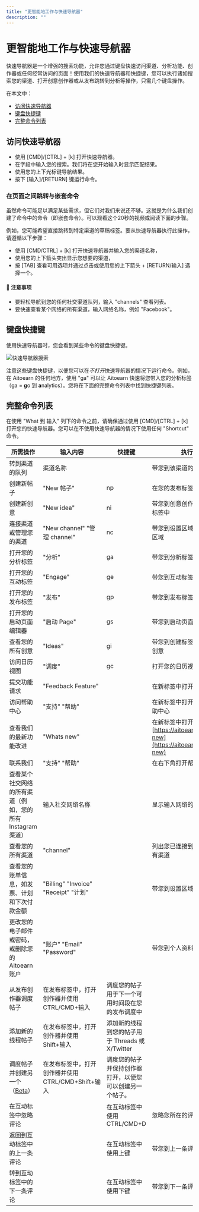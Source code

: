 ```yaml
---
title: "更智能地工作与快速导航器"
description: ""
---
```

# 更智能地工作与快速导航器

快速导航器是一个增强的搜索功能，允许您通过键盘快速访问渠道、分析功能、创作器或任何经常访问的页面！使用我们的快速导航器和快捷键，您可以执行诸如搜索您的渠道、打开创意创作器或从发布跳转到分析等操作，只需几个键盘操作。

在本文中：
- [访问快速导航器](#h_01H966C2P4MQG246GS89ZYK2ZC)
- [键盘快捷键](#h_01H5ADF4W2Q4AA55TR737CHN0K)
- [完整命令列表](#h_01H5ADFH8XTTJQP5QSXTJJVRA9)

## 访问快速导航器

- 使用 [CMD]/[CTRL] + [k] 打开快速导航器。
- 在字段中输入您的搜索。我们将在您开始输入时显示匹配结果。
- 使用您的上下光标键导航结果。
- 按下 [输入]/[RETURN] 键运行命令。

### 在页面之间跳转与嵌套命令

虽然命令可能足以满足某些需求，但它们对我们来说还不够。这就是为什么我们创建了命令中的命令（即嵌套命令）。可以观看这个20秒的视频或阅读下面的步骤。

例如，您可能希望直接跳转到特定渠道的草稿标签。要从快速导航器执行此操作，请遵循以下步骤：
- 使用 [CMD/CTRL] + [k] 打开快速导航器并输入您的渠道名称，
- 使用您的上下箭头突出显示您想要的渠道，
- 按 [TAB] 查看可用选项并通过点击或使用您的上下箭头 + [RETURN/输入] 选择一个。

#### 📝 注意事项

- 要轻松导航到您的任何社交渠道队列，输入 "channels" 查看列表。
- 要快速查看某个网络的所有渠道，输入网络名称，例如 "Facebook"。

## 键盘快捷键

使用快速导航器时，您会看到某些命令的键盘快捷键。

![快速导航器搜索](//d33v4339jhl8k0.cloudfront.net/docs/assets/64cb6cf86d4a3e191f237e66/图片s/66b6742048915f570c6a9338/文件-zFRjm8UnrT.jpg)

注意这些键盘快捷键，以便您可以在*不打开*快速导航器的情况下运行命令。例如，在 Aitoearn 的任何地方，使用 "ga" 可以让 Aitoearn 快速将您带入您的分析标签（ga = **g**o 到 **a**nalytics）。您将在下面的完整命令列表中找到快捷键列表。

## 完整命令列表

在使用 "What 到 输入" 列下的命令之前，请确保通过使用 [CMD]/[CTRL] + [k] 打开您的快速导航器。您可以在不使用快速导航器的情况下使用任何 "Shortcut" 命令。

| 所需操作 | 输入内容 | 快捷键 | 执行动作 |
| -------- | -------- | ------ | -------- |
| 转到渠道的队列 | 渠道名称 | | 带您到该渠道的队列 |
| 创建新帖子 | "New 帖子" | np | 在您的发布标签中打开创作器 |
| 创建新创意 | "New idea" | ni | 带您到创意创作器在您的创建标签中 |
| 连接渠道或管理您的渠道 | "New channel" "管理 channel" | nc | 带您到设置区域中的渠道连接区域 |
| 打开您的分析标签 | "分析" | ga | 带您到分析标签 |
| 打开您的互动标签 | "Engage" | ge | 带您到互动标签 |
| 打开您的发布标签 | "发布" | gp | 带您到发布标签 |
| 打开您的启动页面编辑器 | "启动 Page" | gs | 带您到启动页面编辑器 |
| 查看您的所有创意 | "Ideas" | gi | 带您到创建标签查看您的所有创意 |
| 访问日历视图 | "调度" | gc | 打开您的日历视图 |
| 提交功能请求 | "Feedback Feature" | | 在新标签中打开 [Aitoearn | Feature Request Form](https://aitoearn.com/feature-request) |
| 访问帮助中心 | "支持" "帮助" | | 在新标签中打开 Aitoearn 的帮助中心 |
| 查看我们的最新功能改进 | "Whats new" | | 在新标签中打开 [https://aitoearn.com/whats-new](https://aitoearn.com/whats-new) |
| 联系我们 | "支持" "帮助" | | 在右下角打开帮助小部件 |
| 查看某个社交网络的所有渠道（例如，您的所有 Instagram 渠道） | 输入社交网络名称 | | 显示输入网络的所有渠道 |
| 查看您的所有渠道 | "channel" | | 列出您已连接到 Aitoearn 的所有渠道 |
| 查看您的账单信息，如发票、计划和下次付款金额 | "Billing" "Invoice" "Receipt" "计划" | | 带您到设置区域中的账单页面 |
| 更改您的电子邮件或密码，或删除您的 Aitoearn 账户 | "账户" "Email" "Password" | | 带您到个人资料设置页面 |
| 从发布创作器调度帖子 | 在发布标签中，打开创作器并使用 CTRL/CMD+输入 | 调度您的帖子用于下一个可用时间段在您的发布调度中 |
| 添加新的线程帖子 | 在发布标签中，打开创作器并使用 Shift+输入 | 添加新的线程到您的帖子用于 Threads 或 X/Twitter |
| 调度帖子并创建另一个（[Beta](https://支持.aitoearn.com//支持.aitoearn.com/article/642-scheduling-帖子#New-scheduling-options-在-Beta-tin_w)） | 在发布标签中，打开创作器并使用 CTRL/CMD+Shift+输入 | 调度您的帖子并保持创作器打开，以便您可以创建另一个帖子。 |
| 在互动标签中忽略评论 | | 在互动标签中使用 CTRL/CMD+D | 忽略您所在的评论 |
| 返回到互动标签中的上一条评论 | | 在互动标签中使用上键 | 带您到上一条评论 |
| 转到互动标签中的下一条评论 | | 在互动标签中使用下键 | 带您到下一条评论 |
